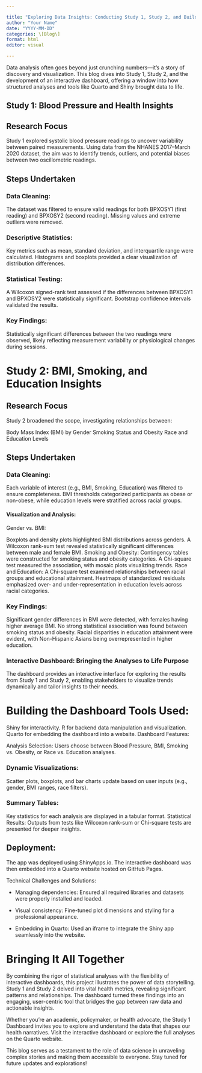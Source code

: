 ```yaml
---

title: "Exploring Data Insights: Conducting Study 1, Study 2, and Building an Interactive Dashboard"
author: "Your Name"
date: "YYYY-MM-DD"
categories: \[Blog\]
format: html
editor: visual

---
```



Data analysis often goes beyond just crunching numbers—it's a story of discovery and visualization. This blog dives into Study 1, Study 2, and the development of an interactive dashboard, offering a window into how structured analyses and tools like Quarto and Shiny brought data to life.

## Study 1: Blood Pressure and Health Insights

## Research Focus

Study 1 explored systolic blood pressure readings to uncover variability between paired measurements. Using data from the NHANES 2017–March 2020 dataset, the aim was to identify trends, outliers, and potential biases between two oscillometric readings.

## Steps Undertaken

### Data Cleaning:

The dataset was filtered to ensure valid readings for both BPXOSY1 (first reading) and BPXOSY2 (second reading). Missing values and extreme outliers were removed.

### Descriptive Statistics:

Key metrics such as mean, standard deviation, and interquartile range were calculated. Histograms and boxplots provided a clear visualization of distribution differences.

### Statistical Testing:

A Wilcoxon signed-rank test assessed if the differences between BPXOSY1 and BPXOSY2 were statistically significant. Bootstrap confidence intervals validated the results.

### Key Findings:

Statistically significant differences between the two readings were observed, likely reflecting measurement variability or physiological changes during sessions.

#  Study 2: BMI, Smoking, and Education Insights 

## Research Focus 

Study 2 broadened the scope, investigating relationships between:

Body Mass Index (BMI) by Gender Smoking Status and Obesity Race and Education Levels

## Steps Undertaken 

### Data Cleaning:

Each variable of interest (e.g., BMI, Smoking, Education) was filtered to ensure completeness. BMI thresholds categorized participants as obese or non-obese, while education levels were stratified across racial groups.

#### Visualization and Analysis:

Gender vs. BMI:

Boxplots and density plots highlighted BMI distributions across genders. A Wilcoxon rank-sum test revealed statistically significant differences between male and female BMI. Smoking and Obesity: Contingency tables were constructed for smoking status and obesity categories. A Chi-square test measured the association, with mosaic plots visualizing trends. Race and Education: A Chi-square test examined relationships between racial groups and educational attainment. Heatmaps of standardized residuals emphasized over- and under-representation in education levels across racial categories.

### Key Findings:

Significant gender differences in BMI were detected, with females having higher average BMI. No strong statistical association was found between smoking status and obesity. Racial disparities in education attainment were evident, with Non-Hispanic Asians being overrepresented in higher education.

### Interactive Dashboard: Bringing the Analyses to Life Purpose 

The dashboard provides an interactive interface for exploring the results from Study 1 and Study 2, enabling stakeholders to visualize trends dynamically and tailor insights to their needs.

# Building the Dashboard Tools Used:

Shiny for interactivity. R for backend data manipulation and visualization. Quarto for embedding the dashboard into a website. Dashboard Features:

Analysis Selection: Users choose between Blood Pressure, BMI, Smoking vs. Obesity, or Race vs. Education analyses.

### Dynamic Visualizations:

Scatter plots, boxplots, and bar charts update based on user inputs (e.g., gender, BMI ranges, race filters).

### Summary Tables: 

Key statistics for each analysis are displayed in a tabular format. Statistical Results: Outputs from tests like Wilcoxon rank-sum or Chi-square tests are presented for deeper insights.

## Deployment:

The app was deployed using ShinyApps.io. The interactive dashboard was then embedded into a Quarto website hosted on GitHub Pages.

Technical Challenges and Solutions:

-   Managing dependencies: Ensured all required libraries and datasets were properly installed and loaded.

```{=html}
<!-- -->
```
-   Visual consistency: Fine-tuned plot dimensions and styling for a professional appearance.

-   Embedding in Quarto: Used an iframe to integrate the Shiny app seamlessly into the website.

# Bringing It All Together

By combining the rigor of statistical analyses with the flexibility of interactive dashboards, this project illustrates the power of data storytelling. Study 1 and Study 2 delved into vital health metrics, revealing significant patterns and relationships. The dashboard turned these findings into an engaging, user-centric tool that bridges the gap between raw data and actionable insights.

Whether you're an academic, policymaker, or health advocate, the Study 1 Dashboard invites you to explore and understand the data that shapes our health narratives. Visit the interactive dashboard or explore the full analyses on the Quarto website.

This blog serves as a testament to the role of data science in unraveling complex stories and making them accessible to everyone. Stay tuned for future updates and explorations!
